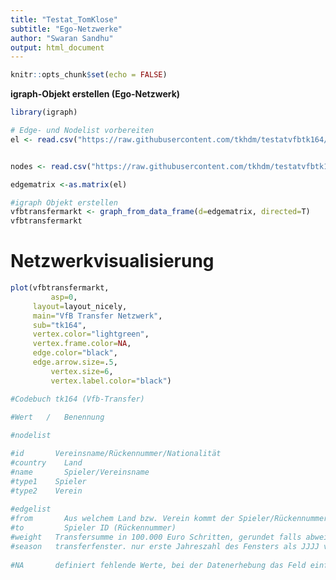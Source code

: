 ```yaml
---
title: "Testat_TomKlose"
subtitle: "Ego-Netzwerke"
author: "Swaran Sandhu"
output: html_document
---
```


```r
knitr::opts_chunk$set(echo = FALSE)
```


**igraph-Objekt erstellen (Ego-Netzwerk)**

```r

library(igraph)

# Edge- und Nodelist vorbereiten
el <- read.csv("https://raw.githubusercontent.com/tkhdm/testatvfbtk164/main/Edgelist_Testat_tk164.csv", header=T, as.is=T, sep = ",")


nodes <- read.csv("https://raw.githubusercontent.com/tkhdm/testatvfbtk164/main/Nodelist_Testat_tk164.csv", header=T, as.is=T, sep = ",")

edgematrix <-as.matrix(el)

#igraph Objekt erstellen
vfbtransfermarkt <- graph_from_data_frame(d=edgematrix, directed=T)
vfbtransfermarkt
```

# Netzwerkvisualisierung

```r

plot(vfbtransfermarkt, 
		 asp=0,
     layout=layout_nicely,
     main="VfB Transfer Netzwerk",
     sub="tk164",
     vertex.color="lightgreen",
     vertex.frame.color=NA,
     edge.color="black",
     edge.arrow.size=.5,
		 vertex.size=6,
		 vertex.label.color="black")
```
```r

#Codebuch tk164	(Vfb-Transfer)				
					
#Wert	/   Benennung	

#nodelist	

#id	      Vereinsname/Rückennummer/Nationalität				
#country	Land				
#name	    Spieler/Vereinsname				
#type1	  Spieler 				
#type2	  Verein				
					
#edgelist					
#from	    Aus welchem Land bzw. Verein kommt der Spieler/Rückennummer				
#to 	    Spieler ID (Rückennummer)				
#weight	  Transfersumme in 100.000 Euro Schritten, gerundet falls abweichend.		(Wie von ihnen angegeben)		
#season	  transferfenster. nur erste Jahreszahl des Fensters als JJJJ verwenden.	(Wie von ihnen angegeben)			
					
#NA	      definiert fehlende Werte, bei der Datenerhebung das Feld einfach leer lassen, R rechnet NAs (missing values)               automatisch raus.	(Wie von ihnen angegeben)			

```

